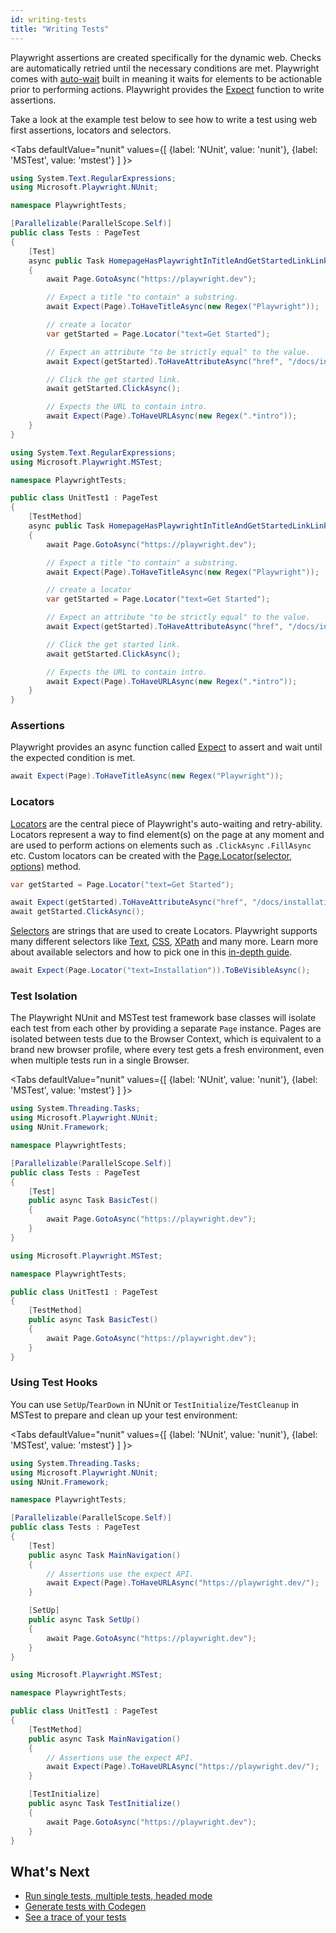 ```yaml
---
id: writing-tests
title: "Writing Tests"
---
```


Playwright assertions are created specifically for the dynamic web. Checks are automatically retried until the necessary conditions are met. Playwright comes with [auto-wait](./actionability.mdx) built in meaning it waits for elements to be actionable prior to performing actions. Playwright provides the [Expect](./test-assertions) function to write assertions.

Take a look at the example test below to see how to write a test using web first assertions, locators and selectors.

<Tabs defaultValue="nunit" values={[ {label: 'NUnit', value: 'nunit'}, {label: 'MSTest', value: 'mstest'} ] }>

<TabItem value="nunit">

```csharp
using System.Text.RegularExpressions;
using Microsoft.Playwright.NUnit;

namespace PlaywrightTests;

[Parallelizable(ParallelScope.Self)]
public class Tests : PageTest
{
    [Test]
    async public Task HomepageHasPlaywrightInTitleAndGetStartedLinkLinkingtoTheIntroPage()
    {
        await Page.GotoAsync("https://playwright.dev");

        // Expect a title "to contain" a substring.
        await Expect(Page).ToHaveTitleAsync(new Regex("Playwright"));

        // create a locator
        var getStarted = Page.Locator("text=Get Started");

        // Expect an attribute "to be strictly equal" to the value.
        await Expect(getStarted).ToHaveAttributeAsync("href", "/docs/intro");

        // Click the get started link.
        await getStarted.ClickAsync();

        // Expects the URL to contain intro.
        await Expect(Page).ToHaveURLAsync(new Regex(".*intro"));
    }
}
```

</TabItem>

<TabItem value="mstest">

```csharp
using System.Text.RegularExpressions;
using Microsoft.Playwright.MSTest;

namespace PlaywrightTests;

public class UnitTest1 : PageTest
{
    [TestMethod]
    async public Task HomepageHasPlaywrightInTitleAndGetStartedLinkLinkingtoTheIntroPage()
    {
        await Page.GotoAsync("https://playwright.dev");

        // Expect a title "to contain" a substring.
        await Expect(Page).ToHaveTitleAsync(new Regex("Playwright"));

        // create a locator
        var getStarted = Page.Locator("text=Get Started");

        // Expect an attribute "to be strictly equal" to the value.
        await Expect(getStarted).ToHaveAttributeAsync("href", "/docs/intro");

        // Click the get started link.
        await getStarted.ClickAsync();

        // Expects the URL to contain intro.
        await Expect(Page).ToHaveURLAsync(new Regex(".*intro"));
    }
}
```

</TabItem>

</Tabs>

### Assertions

Playwright provides an async function called [Expect](./test-assertions) to assert and wait until the expected condition is met.

```csharp
await Expect(Page).ToHaveTitleAsync(new Regex("Playwright"));
```

### Locators

[Locators](./locators.mdx) are the central piece of Playwright's auto-waiting and retry-ability. Locators represent a way to find element(s) on the page at any moment and are used to perform actions on elements such as `.ClickAsync` `.FillAsync` etc. Custom locators can be created with the [Page.Locator(selector, options)](/api/class-page.mdx#page-locator) method.

```csharp
var getStarted = Page.Locator("text=Get Started");

await Expect(getStarted).ToHaveAttributeAsync("href", "/docs/installation");
await getStarted.ClickAsync();
```

[Selectors](./selectors.mdx) are strings that are used to create Locators. Playwright supports many different selectors like [Text](./selectors.mdx#text-selector), [CSS](./selectors.mdx#css-selector), [XPath](./selectors.mdx#xpath-selectors) and many more. Learn more about available selectors and how to pick one in this [in-depth guide](./selectors.mdx).

```csharp
await Expect(Page.Locator("text=Installation")).ToBeVisibleAsync();
```

### Test Isolation

The Playwright NUnit and MSTest test framework base classes will isolate each test from each other by providing a separate `Page` instance. Pages are isolated between tests due to the Browser Context, which is equivalent to a brand new browser profile, where every test gets a fresh environment, even when multiple tests run in a single Browser.

<Tabs defaultValue="nunit" values={[ {label: 'NUnit', value: 'nunit'}, {label: 'MSTest', value: 'mstest'} ] }>

<TabItem value="nunit">

```csharp
using System.Threading.Tasks;
using Microsoft.Playwright.NUnit;
using NUnit.Framework;

namespace PlaywrightTests;

[Parallelizable(ParallelScope.Self)]
public class Tests : PageTest
{
    [Test]
    public async Task BasicTest()
    {
        await Page.GotoAsync("https://playwright.dev");
    }
}
```

</TabItem>

<TabItem value="mstest">

```csharp
using Microsoft.Playwright.MSTest;

namespace PlaywrightTests;

public class UnitTest1 : PageTest
{
    [TestMethod]
    public async Task BasicTest()
    {
        await Page.GotoAsync("https://playwright.dev");
    }
}
```

</TabItem>

</Tabs>

### Using Test Hooks

You can use `SetUp`/`TearDown` in NUnit or `TestInitialize`/`TestCleanup` in MSTest to prepare and clean up your test environment:

<Tabs defaultValue="nunit" values={[ {label: 'NUnit', value: 'nunit'}, {label: 'MSTest', value: 'mstest'} ] }>

<TabItem value="nunit">

```csharp
using System.Threading.Tasks;
using Microsoft.Playwright.NUnit;
using NUnit.Framework;

namespace PlaywrightTests;

[Parallelizable(ParallelScope.Self)]
public class Tests : PageTest
{
    [Test]
    public async Task MainNavigation()
    {
        // Assertions use the expect API.
        await Expect(Page).ToHaveURLAsync("https://playwright.dev/");
    }

    [SetUp]
    public async Task SetUp()
    {
        await Page.GotoAsync("https://playwright.dev");
    }
}
```

</TabItem>

<TabItem value="mstest">

```csharp
using Microsoft.Playwright.MSTest;

namespace PlaywrightTests;

public class UnitTest1 : PageTest
{
    [TestMethod]
    public async Task MainNavigation()
    {
        // Assertions use the expect API.
        await Expect(Page).ToHaveURLAsync("https://playwright.dev/");
    }

    [TestInitialize]
    public async Task TestInitialize()
    {
        await Page.GotoAsync("https://playwright.dev");
    }
}
```

</TabItem>

</Tabs>

## What's Next
- [Run single tests, multiple tests, headed mode](./running-tests.mdx)
- [Generate tests with Codegen](./codegen.mdx)
- [See a trace of your tests](./trace-viewer.mdx)

[Accessibility]: /api/class-accessibility.mdx "Accessibility"
[APIRequest]: /api/class-apirequest.mdx "APIRequest"
[APIRequestContext]: /api/class-apirequestcontext.mdx "APIRequestContext"
[APIResponse]: /api/class-apiresponse.mdx "APIResponse"
[Browser]: /api/class-browser.mdx "Browser"
[BrowserContext]: /api/class-browsercontext.mdx "BrowserContext"
[BrowserType]: /api/class-browsertype.mdx "BrowserType"
[ConsoleMessage]: /api/class-consolemessage.mdx "ConsoleMessage"
[Dialog]: /api/class-dialog.mdx "Dialog"
[Download]: /api/class-download.mdx "Download"
[ElementHandle]: /api/class-elementhandle.mdx "ElementHandle"
[FileChooser]: /api/class-filechooser.mdx "FileChooser"
[FormData]: /api/class-formdata.mdx "FormData"
[Frame]: /api/class-frame.mdx "Frame"
[FrameLocator]: /api/class-framelocator.mdx "FrameLocator"
[JSHandle]: /api/class-jshandle.mdx "JSHandle"
[Keyboard]: /api/class-keyboard.mdx "Keyboard"
[Locator]: /api/class-locator.mdx "Locator"
[LocatorAssertions]: /test-assertions.mdx "LocatorAssertions"
[Mouse]: /api/class-mouse.mdx "Mouse"
[Page]: /api/class-page.mdx "Page"
[PageAssertions]: /test-assertions.mdx "PageAssertions"
[Playwright]: /api/class-playwright.mdx "Playwright"
[PlaywrightAssertions]: /test-assertions.mdx "PlaywrightAssertions"
[Request]: /api/class-request.mdx "Request"
[Response]: /api/class-response.mdx "Response"
[Route]: /api/class-route.mdx "Route"
[Selectors]: /api/class-selectors.mdx "Selectors"
[TimeoutError]: /api/class-timeouterror.mdx "TimeoutError"
[Touchscreen]: /api/class-touchscreen.mdx "Touchscreen"
[Tracing]: /api/class-tracing.mdx "Tracing"
[Video]: /api/class-video.mdx "Video"
[WebSocket]: /api/class-websocket.mdx "WebSocket"
[WebSocketFrame]: /api/class-websocketframe.mdx "WebSocketFrame"
[Worker]: /api/class-worker.mdx "Worker"
[Element]: https://developer.mozilla.org/en-US/docs/Web/API/element "Element"
[EvaluationArgument]: /evaluating.mdx#evaluation-argument "EvaluationArgument"
[Promise]: https://developer.mozilla.org/en-US/docs/Web/JavaScript/Reference/Global_Objects/Promise "Promise"
[iterator]: https://developer.mozilla.org/en-US/docs/Web/JavaScript/Reference/Iteration_protocols "Iterator"
[origin]: https://developer.mozilla.org/en-US/docs/Glossary/Origin "Origin"
[selector]: https://developer.mozilla.org/en-US/docs/Web/CSS/CSS_Selectors "selector"
[Serializable]: https://developer.mozilla.org/en-US/docs/Web/JavaScript/Reference/Global_Objects/JSON/stringify#Description "Serializable"
[UIEvent.detail]: https://developer.mozilla.org/en-US/docs/Web/API/UIEvent/detail "UIEvent.detail"
[UnixTime]: https://en.wikipedia.org/wiki/Unix_time "Unix Time"
[xpath]: https://developer.mozilla.org/en-US/docs/Web/XPath "xpath"

[bool]: https://docs.microsoft.com/en-us/dotnet/api/system.boolean "bool"
[double]: https://docs.microsoft.com/en-us/dotnet/api/system.double "double"
[byte]: https://docs.microsoft.com/en-us/dotnet/api/system.byte "byte"
[int]: https://docs.microsoft.com/en-us/dotnet/api/system.int32 "int"
[void]: https://docs.microsoft.com/en-us/dotnet/csharp/language-reference/builtin-types/void "void"
[string]: https://docs.microsoft.com/en-us/dotnet/api/system.string "string"
[URL]: https://nodejs.org/api/url.html "URL"
[Regex]: https://docs.microsoft.com/en-us/dotnet/api/system.text.regularexpressions.regex "Regex"

[Action]: https://docs.microsoft.com/en-us/dotnet/api/system.action-1 "Action"
[Func]: https://docs.microsoft.com/en-us/dotnet/api/system.func-2 "Func"
[IEnumerable]: https://docs.microsoft.com/en-us/dotnet/api/system.collections.ienumerable "IEnumerable"
[IDictionary]: https://docs.microsoft.com/en-us/dotnet/api/system.collections.idictionary "IDictionary"
[Task]: https://docs.microsoft.com/en-us/dotnet/api/system.threading.tasks.task?view=net-5.0 "Task"
[IReadOnlyDictionary]: https://docs.microsoft.com/en-us/dotnet/api/system.collections.generic.ireadonlydictionary-2 "IReadOnlyDictionary"
[JsonElement]: https://docs.microsoft.com/en-us/dotnet/api/system.text.json.jsonelement "JsonElement"

[all available image tags]: https://mcr.microsoft.com/en-us/product/playwright/dotnet/about "all available image tags"
[Docker Hub]: https://hub.docker.com/_/microsoft-playwright-dotnet "Docker Hub"
[Dockerfile.focal]: https://github.com/microsoft/playwright-dotnet/blob/main/utils/docker/Dockerfile.focal "Dockerfile.focal"
